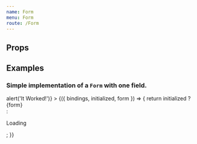 ```yaml
---
name: Form
menu: Form
route: /Form
---
```



## Props

<Props of={Form} />

## Examples

### Simple implementation of a `Form` with one field.

<Playground>
  <Form
    fields={[
      {
        name: 'Field1',
        label: 'Field 1',
        type: 'text',
      },
    ]}
    onSubmit={props => alert('It Worked!')}
  >
    {({ bindings, initialized, form }) => {
      return initialized ? <div>{form}</div> : <p>Loading</p>;
    }}
  </Form>
</Playground>
